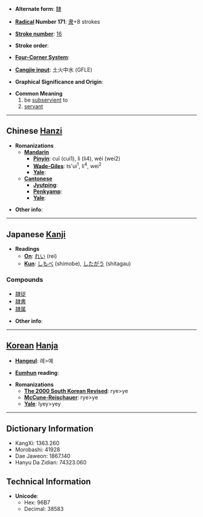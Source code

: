 * '''Alternate form''': [[隸]]

* '''[[Wiktionary:Chinese radical index| Radical]] Number 171''': [[Wiktionary:Chinese radical index 隶|隶]]+8 strokes

* '''[[Wiktionary:Chinese total strokes index|Stroke number]]''': [[Wiktionary:Chinese total strokes index 16|16]]

* '''Stroke order''': 

* '''[[Wiktionary:Chinese four corner index|Four-Corner System]]''': 

* '''[[Wiktionary:Chinese Cangjie index|Cangjie input]]''': 土火中水 (GFLE)

* '''Graphical Significance and Origin''': 

* '''Common Meaning'''
*# be [[subservient]] to
*# [[servant]]

----

== Chinese [[Hanzi]] ==

* '''Romanizations'''
** '''[[Mandarin]]'''
*** '''[[Pinyin]]''': cuī (cui1), lì (li4), wéi (wei2)
*** '''[[Wade-Giles]]''': ts'ui<sup>1</sup>, li<sup>4</sup>, wei<sup>2</sup>
*** '''[[Yale]]''': 
** '''[[Cantonese]]'''
*** '''[[Jyutping]]''':
*** '''[[Penkyamp]]''': 
*** '''[[Yale]]''': 

* '''Other info''': 

----

== Japanese [[Kanji]] ==

* '''Readings'''
** '''[[On]]''': [[れい]] (rei)
** '''[[Kun]]''': [[しもべ]] (shimobe), [[したがう]] (shitagau)

===Compounds===
*[[隷従]]
*[[隷書]]
*[[隷属]]

* '''Other info''':  

----

== [[Korean]] [[Hanja]] ==

* '''[[Hangeul]]''': 례>예

* '''[[Eumhun]] reading''': 

* '''Romanizations'''
** '''[[The 2000 South Korean Revised Romanization|The 2000 South Korean Revised]]''': rye>ye
** '''[[McCune-Reischauer]]''': rye>ye
** '''[[Yale]]''': lyey>yey

----

== Dictionary Information ==

* KangXi: 1363.260
* Morobashi: 41928
* Dae Jaweon: 1867.140
* Hanyu Da Zidian: 74323.060

== Technical Information ==

* '''Unicode''':
** Hex: 96B7
** Decimal: 38583